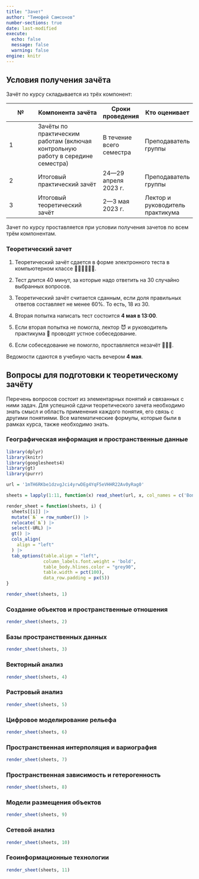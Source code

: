 ```yaml
---
title: "Зачет"
author: "Тимофей Самсонов"
number-sections: true
date: last-modified
execute:
  echo: false
  message: false
  warning: false
engine: knitr
---
```


## Условия получения зачёта {.unnumbered}

Зачёт по курсу складывается из трёх компонент:

| №   | Компонента зачёта                                                               | Сроки проведения         | Кто оценивает                    |
|---------------|-----------------------------|---------------|---------------|
| 1   | Зачёты по практическим работам (включая контрольную работу в середине семестра) | В течение всего семестра | Преподаватель группы             |
| 2   | Итоговый практический зачёт                                                     | 24---29 апреля 2023 г.   | Преподаватель группы             |
| 3   | Итоговый теоретический зачёт                                                    | 2---3 мая 2023 г.        | Лектор и руководитель практикума |

Зачет по курсу проставляется при условии получения зачетов по всем трём компонентам.

### Теоретический зачет

1.  Теоретический зачёт сдается в форме электронного теста в компьютерном классе 👩🏼‍💻🧑🏻‍💻.

2.  Тест длится $40$ минут, за которые надо ответить на $30$ случайно выбранных вопросов.

3.  Теоретический зачёт считается сданным, если доля правильных ответов составляет не менее $60\%$. То есть, $18$ из $30$.

4.  Вторая попытка написать тест состоится **4 мая в 13:00**.

5.  Если вторая попытка не помогла, лектор 😈 и руководитель практикума 👹 проводят устное собеседование.

6.  Если собеседование не помогло, проставляется незачёт 🤷🏻‍♂️.

Ведомости сдаются в учебную часть вечером **4 мая**.

## Вопросы для подготовки к теоретическому зачёту {.unnumbered}

Перечень вопросов состоит из элементарных понятий и связанных с ними задач. Для успешной сдачи теоретического зачета необходимо знать смысл и область применения каждого понятия, его связь с другими понятиями. Все математические формулы, которые были в рамках курса, также необходимо знать.

### Географическая информация и пространственные данные {.unnumbered}

```r
library(dplyr)
library(knitr)
library(googlesheets4)
library(gt)
library(purrr)

url = '1mTH6RKbe1dzvgJci4yrwDEg4YqF5eVHHR22Av0yRag0'

sheets = lapply(1:11, function(x) read_sheet(url, x, col_names = c('Вопрос', 'URL')))

render_sheet = function(sheets, i) {
  sheets[[i]] |> 
  mutate(`№` = row_number()) |>
  relocate(`№`) |> 
  select(-URL) |> 
  gt() |> 
  cols_align(
    align = "left"
  ) |> 
  tab_options(table.align = "left",
              column_labels.font.weight = 'bold',
              table_body.hlines.color = "grey90",
              table.width = pct(100),
              data_row.padding = px(5))
}

render_sheet(sheets, 1)
```

### Создание объектов и пространственные отношения {.unnumbered}

```r
render_sheet(sheets, 2)
```

### Базы пространственных данных {.unnumbered}

```r
render_sheet(sheets, 3)
```

### Векторный анализ {.unnumbered}

```r
render_sheet(sheets, 4)
```

### Растровый анализ {.unnumbered}

```r
render_sheet(sheets, 5)
```

### Цифровое моделирование рельефа {.unnumbered}

```r
render_sheet(sheets, 6)
```

### Пространственная интерполяция и вариография {.unnumbered}

```r
render_sheet(sheets, 7)
```

### Пространственная зависимость и гетерогенность {.unnumbered}

```r
render_sheet(sheets, 8)
```

### Модели размещения объектов {.unnumbered}

```r
render_sheet(sheets, 9)
```

### Сетевой анализ {.unnumbered}

```r
render_sheet(sheets, 10)
```

### Геоинформационные технологии {.unnumbered}

```r
render_sheet(sheets, 11)
```
